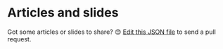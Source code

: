 
# Articles and slides

<Tip>

Got some articles or slides to share? 😊
[Edit this JSON file](https://github.com/line/armeria/blob/master/site/src/pages/community/articles.json)
to send a pull request.

</Tip>



<ArticleList dataSource={props.pageContext.companion} />
